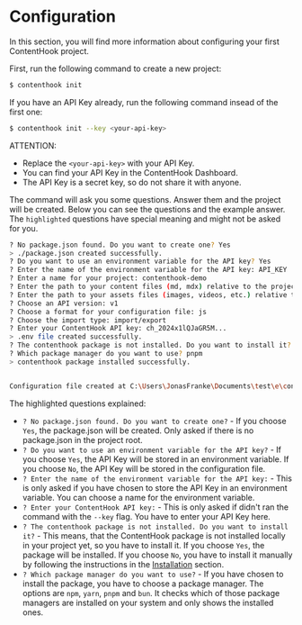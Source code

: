 # Configuration

In this section, you will find more information about configuring your first ContentHook project.

First, run the following command to create a new project:

```bash copy
$ contenthook init
```
If you have an API Key already, run the following command insead of the first one:

```bash copy
$ contenthook init --key <your-api-key>
```
ATTENTION:
- Replace the `<your-api-key>` with your API Key.
- You can find your API Key in the ContentHook Dashboard.
- The API Key is a secret key, so do not share it with anyone.

The command will ask you some questions. Answer them and the project will be created. Below you can see the questions and the example answer.
The `highlighted` questions have special meaning and might not be asked for you.
```bash {1, 3, 4, 11, 13, 14}
? No package.json found. Do you want to create one? Yes
> ./package.json created successfully.
? Do you want to use an environment variable for the API key? Yes
? Enter the name of the environment variable for the API key: API_KEY
? Enter a name for your project: contenthook-demo
? Enter the path to your content files (md, mdx) relative to the project root: ./content
? Enter the path to your assets files (images, videos, etc.) relative to the project root: ./assets
? Choose an API version: v1
? Choose a format for your configuration file: js
? Choose the import type: import/export
? Enter your ContentHook API key: ch_2024x1lQJaGR5M...
> .env file created successfully.
? The contenthook package is not installed. Do you want to install it? Yes
? Which package manager do you want to use? pnpm
> contenthook package installed successfully.


Configuration file created at C:\Users\JonasFranke\Documents\test\e\contenthook.config.js
```

The highlighted questions explained:
- `? No package.json found. Do you want to create one?` - If you choose `Yes`, the package.json will be created. Only asked if there is no package.json in the project root.
- `? Do you want to use an environment variable for the API key?` - If you choose `Yes`, the API Key will be stored in an environment variable. If you choose `No`, the API Key will be stored in the configuration file.
- `? Enter the name of the environment variable for the API key:` - This is only asked if you have chosen to store the API Key in an environment variable. You can choose a name for the environment variable.
- `? Enter your ContentHook API key:` - This is only asked if didn't ran the command with the `--key` flag. You have to enter your API Key here.
- `? The contenthook package is not installed. Do you want to install it?` - This means, that the ContentHook package is not installed locally in your project yet, so you have to install it. If you choose `Yes`, the package will be installed. If you choose `No`, you have to install it manually by following the instructions in the [Installation](/installation) section.
- `? Which package manager do you want to use?` - If you have chosen to install the package, you have to choose a package manager. The options are `npm`, `yarn`, `pnpm` and `bun`. It checks which of those package managers are installed on your system and only shows the installed ones.